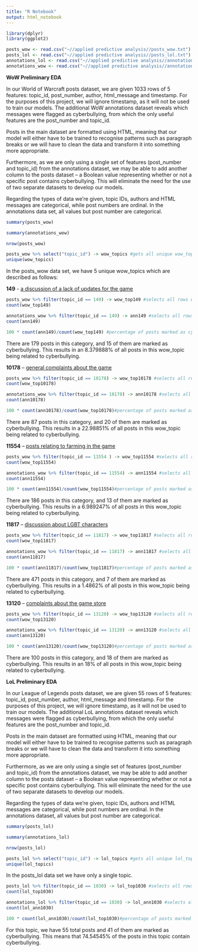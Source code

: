 ---
title: "R Notebook"
output: html_notebook
---

```{r}
library(dplyr)
library(ggplot2)
```

```{r}
posts_wow <- read.csv("~//applied predictive analysis//posts_wow.txt")
posts_lol <- read.csv("~//applied predictive analysis//posts_lol.txt")
annotations_lol <- read.csv("~//applied predictive analysis//annotations_lol.txt")
annotations_wow <- read.csv("~//applied predictive analysis//annotations_wow.txt")
```

**WoW Preliminary EDA**

In our World of Warcraft posts dataset, we are given 1033 rows of 5 features: topic_id, post_number, author, html_message and timestamp. For the purposes of this project, we will ignore timestamp, as it will not be used to train our models. The additional WoW annotations dataset reveals which messages were flagged as cyberbullying, from which the only useful features are the post_number and topic_id. 

Posts in the main dataset are formatted using HTML, meaning that our model will either have to be trained to recognise patterns such as paragraph breaks or we will have to clean the data and transform it into something more appropriate.

Furthermore, as we are only using a single set of features (post_number and topic_id) from the annotations dataset, we may be able to add another column to the posts dataset -- a Boolean value representing whether or not a specific post contains cyberbullying. This will eliminate the need for the use of two separate datasets to develop our models.

Regarding the types of data we're given, topic IDs, authors and HTML messages are categorical, while post numbers are ordinal. In the annotations data set, all values but post number are categorical.

```{r}
summary(posts_wow)
```

```{r}
summary(annotations_wow)
```

```{r}
nrow(posts_wow)
```

```{r}
posts_wow %>% select("topic_id") -> wow_topics #gets all unique wow_topics from the dataset
unique(wow_topics)
```

In the posts_wow data set, we have 5 unique wow_topics which are described as follows:

**149** - [a discussion of a lack of updates for the game]{.underline}

```{r}
posts_wow %>% filter(topic_id == 149) -> wow_top149 #selects all rows with topic 149
count(wow_top149)
```

```{r}
annotations_wow %>% filter(topic_id == 149) -> ann149 #selects all rows with topic 149
count(ann149)
```

```{r}
100 * count(ann149)/count(wow_top149) #percentage of posts marked as cyberbullying
```

There are 179 posts in this category, and 15 of them are marked as cyberbullying. This results in an 8.379888% of all posts in this wow_topic being related to cyberbullying.

**10178** -- [general complaints about the game]{.underline}

```{r}
posts_wow %>% filter(topic_id == 10178) -> wow_top10178 #selects all rows with topic 10178
count(wow_top10178)
```

```{r}
annotations_wow %>% filter(topic_id == 10178) -> ann10178 #selects all rows with topic 10178
count(ann10178)
```

```{r}
100 * count(ann10178)/count(wow_top10178)#percentage of posts marked as cyberbullying
```

There are 87 posts in this category, and 20 of them are marked as cyberbullying. This results in a 22.98851% of all posts in this wow_topic being related to cyberbullying.

**11554** -- [posts relating to farming in the game]{.underline}

```{r}
posts_wow %>% filter(topic_id == 11554 ) -> wow_top11554 #selects all rows with topic 11554
count(wow_top11554)
```

```{r}
annotations_wow %>% filter(topic_id == 11554) -> ann11554 #selects all rows with topic 11554
count(ann11554)
```

```{r}
100 * count(ann11554)/count(wow_top11554)#percentage of posts marked as cyberbullying
```

There are 186 posts in this category, and 13 of them are marked as cyberbullying. This results in a 6.989247% of all posts in this wow_topic being related to cyberbullying.

**11817** -- [discussion about LGBT characters]{.underline}

```{r}
posts_wow %>% filter(topic_id == 11817) -> wow_top11817 #selects all rows with topic 11817
count(wow_top11817)
```

```{r}
annotations_wow %>% filter(topic_id == 11817) -> ann11817 #selects all rows with topic 11817
count(ann11817)
```

```{r}
100 * count(ann11817)/count(wow_top11817)#percentage of posts marked as cyberbullying
```

There are 471 posts in this category, and 7 of them are marked as cyberbullying. This results in a 1.4862% of all posts in this wow_topic being related to cyberbullying.

**13120** -- [complaints about the game store]{.underline}

```{r}
posts_wow %>% filter(topic_id == 13120) -> wow_top13120 #selects all rows with topic 13120
count(wow_top13120)
```

```{r}
annotations_wow %>% filter(topic_id == 13120) -> ann13120 #selects all rows with topic 13120
count(ann13120)
```

```{r}
100 * count(ann13120)/count(wow_top13120)#percentage of posts marked as cyberbullying
```

There are 100 posts in this category, and 18 of them are marked as cyberbullying. This results in an 18% of all posts in this wow_topic being related to cyberbullying.

**LoL Preliminary EDA**

In our League of Legends posts dataset, we are given 55 rows of 5 features: topic_id, post_number, author, html_message and timestamp. For the purposes of this project, we will ignore timestamp, as it will not be used to train our models. The additional LoL annotations dataset reveals which messages were flagged as cyberbullying, from which the only useful features are the post_number and topic_id. 

Posts in the main dataset are formatted using HTML, meaning that our model will either have to be trained to recognise patterns such as paragraph breaks or we will have to clean the data and transform it into something more appropriate.

Furthermore, as we are only using a single set of features (post_number and topic_id) from the annotations dataset, we may be able to add another column to the posts dataset -- a Boolean value representing whether or not a specific post contains cyberbullying. This will eliminate the need for the use of two separate datasets to develop our models.

Regarding the types of data we're given, topic IDs, authors and HTML messages are categorical, while post numbers are ordinal. In the annotations dataset, all values but post number are categorical.

```{r}
summary(posts_lol)
```

```{r}
summary(annotations_lol)
```

```{r}
nrow(posts_lol)
```

```{r}
posts_lol %>% select("topic_id") -> lol_topics #gets all unique lol_topics from the dataset
unique(lol_topics)
```

In the posts_lol data set we have only a single topic.

```{r}
posts_lol %>% filter(topic_id == 1030) -> lol_top1030 #selects all rows with topic 1030
count(lol_top1030)
```

```{r}
annotations_lol %>% filter(topic_id == 1030) -> lol_ann1030 #selects all rows with wow_topic 1030
count(lol_ann1030)
```

```{r}
100 * count(lol_ann1030)/count(lol_top1030)#percentage of posts marked as cyberbullying
```

For this topic, we have 55 total posts and 41 of them are marked as cyberbullying. This means that 74.54545% of the posts in this topic contain cyberbullying.
